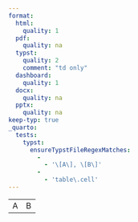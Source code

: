 ```yaml
---
format:
  html:
    quality: 1
  pdf:
    quality: na
  typst:
    quality: 2
    comment: "td only"
  dashboard:
    quality: 1
  docx:
    quality: na
  pptx:
    quality: na
keep-typ: true
_quarto:
  tests:
    typst:
      ensureTypstFileRegexMatches:
        -
          - '\[A\], \[B\]'
        -
          - 'table\.cell'
---
```


```{=html}
<table>
    <tr><td style="border-left-style:solid; ; ;;;;border-left-color: #4b0082cd;border-left-style:none">A</td><td>B</td></tr>
</table>
```

